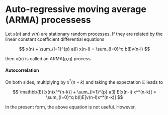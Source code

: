 # Auto-regressive moving average (ARMA) processess

Let $x(n)$ and $v(n)$ are stationary random processes. If they are related by the linear constant coefficient differential equations

$$
x(n) + \sum_{l=1}^{p} a(l) x(n-l)  = \sum_{l=0}^q b(l)v(n-l)
$$

then $x(n)$ is called an ARMA(p,q) process.

#### Autocorrelation

On both sides, multiplying by $x^*(n-k)$ and taking the expectation $\mathbb{E}$ leads to

$$
\mathbb{E}[x(n)x^*(n-k)] + \sum_{l=1}^{p} a(l) E[x(n-l) x^*(n-k)] = \sum_{l=0}^q b(l)E[v(n-l)x^*(n-k)]
$$

In the present form, the above equation is not useful. However,
